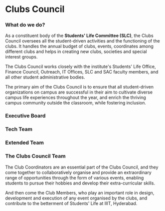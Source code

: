 


# Clubs Council

### What do we do?
As a constituent body of the **Students' Life Committee (SLC)**, the Clubs Council oversees all the student-driven activities and the functioning of the clubs. It handles the annual budget of clubs, events, coordinates among different clubs and helps in creating new clubs, societies and special interest groups.

The Clubs Council works closely with the institute's Students' Life Office, Finance Council, Outreach, IT Offices, SLC and SAC faculty members, and all other student administrative bodies.

The primary aim of the Clubs Council is to ensure that all student-driven organizations on campus are successful in their aim to cultivate diverse campus life experiences throughout the year, and enrich the thriving campus community outside the classroom, while fostering inclusion.

### Executive Board
<LocalUsersGrid users={ccMembers} />

### Tech Team
<LocalUsersGrid users={techMembers} />

### Extended Team
<LocalUsersGrid users={extendedMembers} />

### The Clubs Council Team
The Club Coordinators are an essential part of the Clubs Council, and they come together to collaboratively organise and provide an extraordinary range of opportunities through the form of various events, enabling students to pursue their hobbies and develop their extra-curricular skills.

And then come the Club Members, who play an important role in design, development and execution of any event organised by the clubs, and contribute to the betterment of Students' Life at IIIT, Hyderabad.
